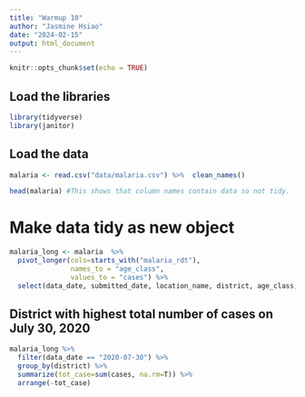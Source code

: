```yaml
---
title: "Warmup 10"
author: "Jasmine Hsiao"
date: "2024-02-15"
output: html_document
---
```


```r
knitr::opts_chunk$set(echo = TRUE)
```

## Load the libraries
```r
library(tidyverse)
library(janitor)
```

## Load the data
```r
malaria <- read.csv("data/malaria.csv") %>%  clean_names()
```

```r
head(malaria) #This shows that column names contain data so not tidy. 
```


# Make data tidy as new object
```r
malaria_long <- malaria  %>% 
  pivot_longer(cols=starts_with("malaria_rdt"),
               names_to = "age_class",
               values_to = "cases") %>% 
  select(data_date, submitted_date, location_name, district, age_class, cases)
```

## District with highest total number of cases on July 30, 2020
```r
malaria_long %>% 
  filter(data_date == "2020-07-30") %>% 
  group_by(district) %>% 
  summarize(tot_case=sum(cases, na.rm=T)) %>% 
  arrange(-tot_case)
```


